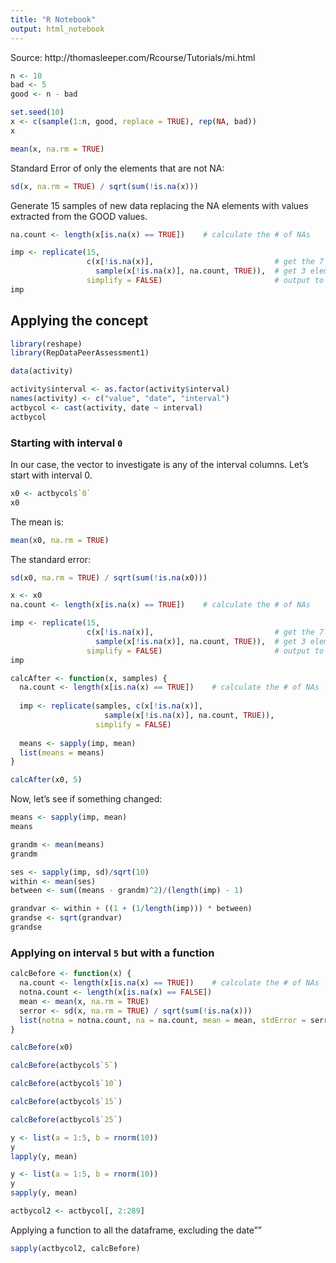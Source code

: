 ```yaml
---
title: "R Notebook"
output: html_notebook
---
```

Source: http://thomasleeper.com/Rcourse/Tutorials/mi.html

```r
n <- 10
bad <- 5
good <- n - bad

set.seed(10)
x <- c(sample(1:n, good, replace = TRUE), rep(NA, bad))
x
```

```r
mean(x, na.rm = TRUE)
```

Standard Error of only the elements that are not NA:
```r
sd(x, na.rm = TRUE) / sqrt(sum(!is.na(x)))
```
Generate 15 samples of new data replacing the NA elements with values extracted from the GOOD values.



```r
na.count <- length(x[is.na(x) == TRUE])    # calculate the # of NAs

imp <- replicate(15, 
                 c(x[!is.na(x)],                           # get the 7 non-NA elements
                   sample(x[!is.na(x)], na.count, TRUE)),  # get 3 elements from non-NA vec
                 simplify = FALSE)                         # output to be a vector
imp
```

## Applying the concept

```r
library(reshape)
library(RepDataPeerAssessment1)

data(activity)

activity$interval <- as.factor(activity$interval)
names(activity) <- c("value", "date", "interval")
actbycol <- cast(activity, date ~ interval)
actbycol
```

### Starting with interval `0`
In our case, the vector to investigate is any of the interval columns.
Let's start with interval 0.

```r
x0 <- actbycol$`0`
x0
```

The mean is:
```r
mean(x0, na.rm = TRUE)
```
The standard error:
```r
sd(x0, na.rm = TRUE) / sqrt(sum(!is.na(x0)))
```

```r
x <- x0
na.count <- length(x[is.na(x) == TRUE])    # calculate the # of NAs

imp <- replicate(15, 
                 c(x[!is.na(x)],                           # get the 7 non-NA elements
                   sample(x[!is.na(x)], na.count, TRUE)),  # get 3 elements from non-NA vec
                 simplify = FALSE)                         # output to be a vector
imp
```


```r
calcAfter <- function(x, samples) {
  na.count <- length(x[is.na(x) == TRUE])    # calculate the # of NAs
  
  imp <- replicate(samples, c(x[!is.na(x)],
                     sample(x[!is.na(x)], na.count, TRUE)),  
                   simplify = FALSE)                  
  
  means <- sapply(imp, mean)
  list(means = means)
}
```


```r
calcAfter(x0, 5)
```


Now, let's see if something changed:

```r
means <- sapply(imp, mean)
means
```

```r
grandm <- mean(means)
grandm
```

```r
ses <- sapply(imp, sd)/sqrt(10)
within <- mean(ses)
between <- sum((means - grandm)^2)/(length(imp) - 1)

grandvar <- within + ((1 + (1/length(imp))) * between)
grandse <- sqrt(grandvar)
grandse
```

### Applying on interval `5` but with a function

```r
calcBefore <- function(x) {
  na.count <- length(x[is.na(x) == TRUE])    # calculate the # of NAs
  notna.count <- length(x[is.na(x) == FALSE]) 
  mean <- mean(x, na.rm = TRUE)
  serror <- sd(x, na.rm = TRUE) / sqrt(sum(!is.na(x)))
  list(notna = notna.count, na = na.count, mean = mean, stdError = serror)
}
```

```r
calcBefore(x0)
```

```r
calcBefore(actbycol$`5`)
```

```r
calcBefore(actbycol$`10`)
```

```r
calcBefore(actbycol$`15`)
```
```r
calcBefore(actbycol$`25`)
```

```r
y <- list(a = 1:5, b = rnorm(10))
y
lapply(y, mean)
```


```r
y <- list(a = 1:5, b = rnorm(10))
y
sapply(y, mean)
```


```r
actbycol2 <- actbycol[, 2:289]
```


Applying a function to all the dataframe, excluding the date""
```r
sapply(actbycol2, calcBefore)
```


